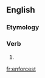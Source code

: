 ==English==

===Etymology===
{{suffix|enforce|est|lang=en}}

===Verb===
{{head|en|verb form}}

# {{en-archaic second-person singular of|enforce|lang=en}}

[[fr:enforcest]]